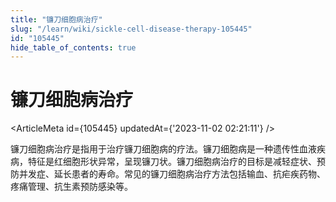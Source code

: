 ```yaml
---
title: "镰刀细胞病治疗"
slug: "/learn/wiki/sickle-cell-disease-therapy-105445"
id: "105445"
hide_table_of_contents: true
---
```



# 镰刀细胞病治疗

<ArticleMeta id={105445} updatedAt={'2023-11-02 02:21:11'} />
<div className='border-solid border-b border-t-0 my-4 border-[var(--ifm-color-gray-300)]' />

镰刀细胞病治疗是指用于治疗镰刀细胞病的疗法。镰刀细胞病是一种遗传性血液疾病，特征是红细胞形状异常，呈现镰刀状。镰刀细胞病治疗的目标是减轻症状、预防并发症、延长患者的寿命。常见的镰刀细胞病治疗方法包括输血、抗疟疾药物、疼痛管理、抗生素预防感染等。

